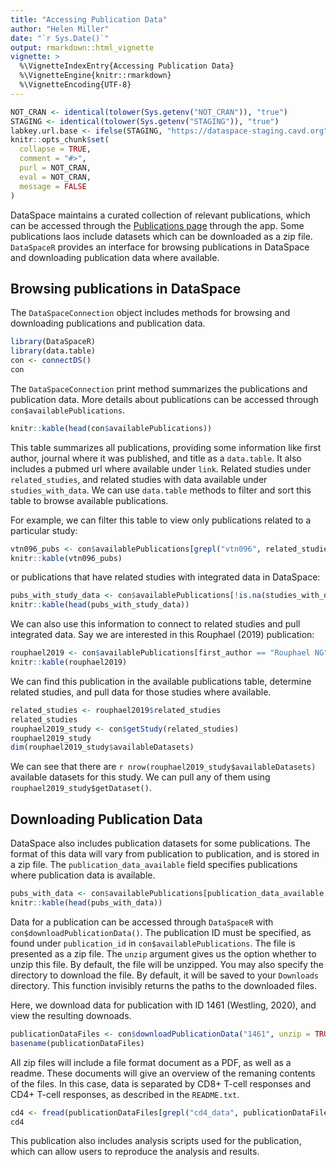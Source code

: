 ```yaml
---
title: "Accessing Publication Data"
author: "Helen Miller"
date: "`r Sys.Date()`"
output: rmarkdown::html_vignette
vignette: >
  %\VignetteIndexEntry{Accessing Publication Data}
  %\VignetteEngine{knitr::rmarkdown}
  %\VignetteEncoding{UTF-8}
---
```


```r
NOT_CRAN <- identical(tolower(Sys.getenv("NOT_CRAN")), "true")
STAGING <- identical(tolower(Sys.getenv("STAGING")), "true")
labkey.url.base <- ifelse(STAGING, "https://dataspace-staging.cavd.org", "https://dataspace.cavd.org")
knitr::opts_chunk$set(
  collapse = TRUE,
  comment = "#>",
  purl = NOT_CRAN,
  eval = NOT_CRAN,
  message = FALSE
)
```


DataSpace maintains a curated collection of relevant publications, which can be accessed through the [Publications page](https://dataspace.cavd.org/cds/CAVD/app.view?#learn/learn/Publication) through the app. Some publications laos include datasets which can be downloaded as a zip file. `DataSpaceR` provides an interface for browsing publications in DataSpace and downloading publication data where available. 

## Browsing publications in DataSpace

The `DataSpaceConnection` object includes methods for browsing and downloading publications and publication data. 

```r
library(DataSpaceR)
library(data.table)
con <- connectDS()
con
```

The `DataSpaceConnection` print method summarizes the publications and publication data. More details about publications can be accessed through `con$availablePublications`. 

```r
knitr::kable(head(con$availablePublications))
```

This table summarizes all publications, providing some information like first author, journal where it was published, and title as a `data.table`. It also includes a pubmed url where available under `link`. Related studies under `related_studies`, and related studies with data available under `studies_with_data`.  We can use `data.table` methods to filter and sort this table to browse available publications. 

For example, we can filter this table to view only publications related to a particular study:

```r
vtn096_pubs <- con$availablePublications[grepl("vtn096", related_studies)]
knitr::kable(vtn096_pubs)
```


or publications that have related studies with integrated data in DataSpace:

```r
pubs_with_study_data <- con$availablePublications[!is.na(studies_with_data)]
knitr::kable(head(pubs_with_study_data))
```

We can also use this information to connect to related studies and pull integrated data. Say we are interested in this Rouphael (2019) publication: 

```r
rouphael2019 <- con$availablePublications[first_author == "Rouphael NG"]
knitr::kable(rouphael2019)
```

We can find this publication in the available publications table, determine related studies, and pull data for those studies where available. 

```r
related_studies <- rouphael2019$related_studies
related_studies
rouphael2019_study <- con$getStudy(related_studies)
rouphael2019_study
dim(rouphael2019_study$availableDatasets)
```

We can see that there are `r nrow(rouphael2019_study$availableDatasets)` available datasets for this study. We can pull any of them using `rouphael2019_study$getDataset()`. 

## Downloading Publication Data


DataSpace also includes publication datasets for some publications. The format of this data will vary from publication to publication, and is stored in a zip file. The `publication_data_available` field specifies publications where publication data is available. 

```r
pubs_with_data <- con$availablePublications[publication_data_available == TRUE]
knitr::kable(head(pubs_with_data))
```

Data for a publication can be accessed through `DataSpaceR` with `con$downloadPublicationData()`. The publication ID must be specified, as found under `publication_id` in `con$availablePublications`. The file is presented as a zip file. The `unzip` argument gives us the option whether to unzip this file. By default, the file will be unzipped. You may also specify the directory to download the file. By default, it will be saved to your `Downloads` directory. This function invisibly returns the paths to the downloaded files. 

Here, we download data for publication with ID 1461 (Westling, 2020), and view the resulting downoads. 

```r
publicationDataFiles <- con$downloadPublicationData("1461", unzip = TRUE)
basename(publicationDataFiles)
```

All zip files will include a file format document as a PDF, as well as a readme. These documents will give an overview of the remaning contents of the files. In this case, data is separated by CD8+ T-cell responses and CD4+ T-cell responses, as described in the `README.txt`. 

```r
cd4 <- fread(publicationDataFiles[grepl("cd4_data", publicationDataFiles)])
cd4
```

This publication also includes analysis scripts used for the publication, which can allow users to reproduce the analysis and results. 


